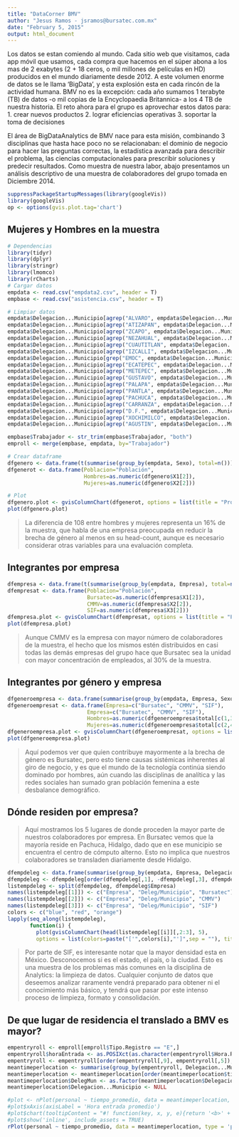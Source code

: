 ```yaml
---
title: "DataCorner BMV"
author: "Jesus Ramos - jsramos@bursatec.com.mx"
date: "February 5, 2015"
output: html_document
---
```

Los datos se estan comiendo al mundo. Cada sitio web que visitamos, cada app móvil que usamos, cada compra que hacemos en el súper abona a los mas de 2 exabytes (2 + 18 ceros, o mil millones de películas en HD) producidos en el mundo diariamente desde 2012. A este volumen enorme de datos se le llama 'BigData', y esta explosión esta en cada rincón de la actividad humana. BMV no es la excepción: cada año sumamos 1 terabyte (TB) de datos -o mil copias de la Encyclopaedia Britannica- a los 4 TB de nuestra historia. El reto ahora para el grupo es aprovechar estos datos para:
1. crear nuevos productos
2. lograr eficiencias operativas
3. soportar la toma de decisiones

El área de BigDataAnalytics de BMV nace para esta misión, combinando 3 disciplinas que hasta hace poco no se relacionaban: el dominio de negocio para hacer las preguntas correctas, la estadística avanzada para describir el problema, las ciencias computacionales para prescribir soluciones y predecir resultados. Como muestra de nuestra labor, abajo presentamos un análisis descriptivo de una muestra de colaboradores del grupo tomada en Diciembre 2014.

```r
suppressPackageStartupMessages(library(googleVis))
library(googleVis)
op <- options(gvis.plot.tag='chart')
```

## Mujeres y Hombres en la muestra
```r
# Dependencias
library(tidyr)
library(dplyr)
library(stringr)
library(lmomco)
library(rCharts)
# Cargar datos
empdata <- read.csv("empdata2.csv", header = T)
empbase <- read.csv("asistencia.csv", header = T)

# Limpiar datos
empdata$Delegacion...Municipio[agrep("ALVARO", empdata$Delegacion...Municipio)] <- "ALVAROOBREGON"
empdata$Delegacion...Municipio[agrep("ATIZAPAN", empdata$Delegacion...Municipio)] <- "ATIZAPAN"
empdata$Delegacion...Municipio[agrep("ZCAPO", empdata$Delegacion...Municipio)] <- "AZCAPOTZALCO"
empdata$Delegacion...Municipio[agrep("NEZAHUAL", empdata$Delegacion...Municipio)] <- "NEZAHUALCOYOTL"
empdata$Delegacion...Municipio[agrep("CUAUTITLAN", empdata$Delegacion...Municipio)] <- "CUAUTITLAN"
empdata$Delegacion...Municipio[agrep("IZCALLI", empdata$Delegacion...Municipio)] <- "CUAUTITLAN"
empdata$Delegacion...Municipio[grep("EMOC", empdata$Delegacion...Municipio)] <- "CUAUHTEMOC"
empdata$Delegacion...Municipio[agrep("ECATEPEC", empdata$Delegacion...Municipio)] <- "ECATEPEC"
empdata$Delegacion...Municipio[agrep("METEPEC", empdata$Delegacion...Municipio)] <- "METEPEC"
empdata$Delegacion...Municipio[agrep("GUSTAVO", empdata$Delegacion...Municipio)] <- "GUSTAVOAMADERO"
empdata$Delegacion...Municipio[agrep("PALAPA", empdata$Delegacion...Municipio)] <- "IZTAPALAPA"
empdata$Delegacion...Municipio[agrep("PANTLA", empdata$Delegacion...Municipio)] <- "TLALNEPANTLA"
empdata$Delegacion...Municipio[agrep("PACHUCA", empdata$Delegacion...Municipio)] <- "PACHUCA"
empdata$Delegacion...Municipio[agrep("CARRANZA", empdata$Delegacion...Municipio)] <- "VENUSTIANOCARRANZA"
empdata$Delegacion...Municipio[agrep("D.F.", empdata$Delegacion...Municipio)] <- "DISTRITOFEDERAL"
empdata$Delegacion...Municipio[agrep("XOCHIMILCO", empdata$Delegacion...Municipio)] <- "XOCHIMILCO"
empdata$Delegacion...Municipio[agrep("AGUSTIN", empdata$Delegacion...Municipio)] <- "SANAGUSTIN"

empbase$Trabajador <- str_trim(empbase$Trabajador, "both")
emproll <- merge(empbase, empdata, by="Trabajador")

# Crear dataframe
dfgenero <- data.frame(t(summarise(group_by(empdata, Sexo), total=n())), stringsAsFactors = F)
dfgenerot <- data.frame(Poblacion="Población", 
                        Hombres=as.numeric(dfgenero$X1[2]), 
                        Mujeres=as.numeric(dfgenero$X2[2]))

# Plot
dfgenero.plot <- gvisColumnChart(dfgenerot, options = list(title = "Proporción de Género en BMV"))
plot(dfgenero.plot)

```
> La diferencia de 108 entre hombres y mujeres representa un 16% de la muestra, que habla de una empresa preocupada en reducir la brecha de género al menos en su head-count, aunque es necesario considerar otras variables para una evaluación completa.

## Integrantes por empresa
```r
dfempresa <- data.frame(t(summarise(group_by(empdata, Empresa), total=n())), stringsAsFactors = F)
dfempresat <- data.frame(Poblacion="Población", 
                         Bursatec=as.numeric(dfempresa$X1[2]), 
                         CMMV=as.numeric(dfempresa$X2[2]), 
                         SIF=as.numeric(dfempresa$X3[2]))
dfempresa.plot <- gvisColumnChart(dfempresat, options = list(title = "Proporción de colaboradores por empresa"))
plot(dfempresa.plot)
```
> Aunque CMMV es la empresa con mayor número de colaboradores de la muestra, el hecho que los mismos estén distribuidos en casi todas las demás empresas del grupo hace que Bursatec sea la unidad con mayor concentración de empleados, al 30% de la muestra.

## Integrantes por género y empresa
```r
dfgeneroempresa <- data.frame(summarise(group_by(empdata, Empresa, Sexo), total=n()), stringsAsFactors = F)
dfgeneroempresat <- data.frame(Empresa=c("Bursatec", "CMMV", "SIF"), 
                         Empresa=c("Bursatec", "CMMV", "SIF"), 
                         Hombres=as.numeric(dfgeneroempresa$total[c(1,3,5)]),
                         Mujeres=as.numeric(dfgeneroempresa$total[c(2,4,6)]))
dfgeneroempresa.plot <- gvisColumnChart(dfgeneroempresat, options = list(title = "Proporción de colaboradores por genero por empresa"))
plot(dfgeneroempresa.plot)
```
> Aquí podemos ver que quien contribuye mayormente a la brecha de género es Bursatec, pero esto tiene causas sistémicas inherentes al giro de negocio, y es que el mundo de la tecnología continúa siendo dominado por hombres, aún cuando las disciplinas de analítica y las redes sociales han sumado gran población femenina a este desbalance demográfico.

## Dónde residen por empresa?
> Aquí mostramos los 5 lugares de donde proceden la mayor parte de nuestros colaboradores por empresa. En Bursatec vemos que la mayoría reside en Pachuca, Hidalgo, dado que en ese municipio se encuentra el centro de cómputo alterno. Esto no implica que nuestros colaboradores se transladen diariamente desde Hidalgo.

```r
dfempdeleg <- data.frame(summarise(group_by(empdata, Empresa, Delegacion...Municipio), total=n()), stringsAsFactors = F)
dfempdeleg <- dfempdeleg[order(dfempdeleg[,1], -dfempdeleg[,3], dfempdeleg[,2]), ]
listempdeleg <- split(dfempdeleg, dfempdeleg$Empresa)
names(listempdeleg[[1]]) <- c("Empresa", "Deleg/Municipio", "Bursatec")
names(listempdeleg[[2]]) <- c("Empresa", "Deleg/Municipio", "CMMV")
names(listempdeleg[[3]]) <- c("Empresa", "Deleg/Municipio", "SIF")
colors <- c("blue", "red", "orange")
lapply(seq_along(listempdeleg), 
       function(i) {
         plot(gvisColumnChart(head(listempdeleg[[i]][,2:3], 5), 
         options = list(colors=paste("['",colors[i],"']",sep = ""), title = paste("Delegaciones y municipios donde habitan nuestros colaboradores de", names(listempdeleg[[i]][3])))))})
```
> Por parte de SIF, es interesante notar que la mayor densidad esta en México. Desconocemos si es el estado, el país, o la ciudad. Esto es una muestra de los problemas más comunes en la disciplina de Analytics: la limpieza de datos. Cualquier conjunto de datos que deseemos analizar raramente vendrá preparado para obtener ni el conocimiento más básico, y tendrá que pasar por este intenso proceso de limpieza, formato y consolidación.

## De que lugar de residencia el translado a BMV es mayor?
```r
empentryroll <- emproll[emproll$Tipo.Registro == "E",]
empentryroll$horaEntrada <- as.POSIXct(as.character(empentryroll$Hora.Reg), format="%H:%M")
empentryroll <- empentryroll[order(empentryroll[,9], empentryroll[,5]), ]
meantimeperlocation <- summarise(group_by(empentryroll, Delegacion...Municipio), tiempo_promedio=mean(horaEntrada), personal=n())
meantimeperlocation <- meantimeperlocation[order(meantimeperlocation$tiempo_promedio), ]
meantimeperlocation$DelegMun <- as.factor(meantimeperlocation$Delegacion...Municipio)
meantimeperlocation$Delegacion...Municipio <- NULL

#plot <- nPlot(personal ~ tiempo_promedio, data = meantimeperlocation, type = 'scatterChart')
#plot$xAxis(axisLabel = 'Hora entrada promedio')
#plot$chart(tooltipContent = "#! function(key, x, y, e){return '<b>' + e.point.DelegMun + '</b>'} !#")
#plot$show('inline', include_assets = TRUE)
rPlot(personal ~ tiempo_promedio, data = meantimeperlocation, type = 'point', tooltip = "#!function(item){ return '<b>' + item.DelegMun + '</b>' }!#")  
```